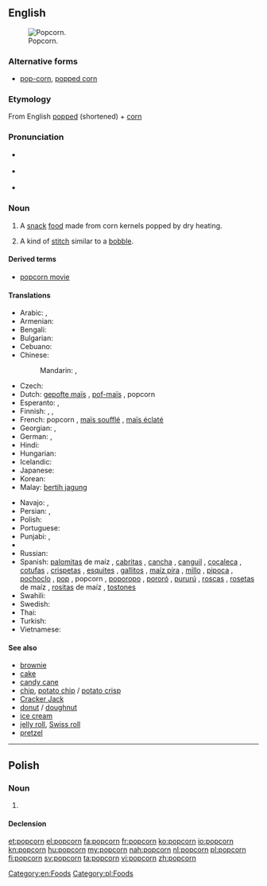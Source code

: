 {{also|Popcorn}}
==English==
[[Image:Popcorn04.jpg|thumb|right|Popcorn.]]

===Alternative forms===
* [[pop-corn]], [[popped corn]]

===Etymology===
From English [[popped]] (shortened) + [[corn]]

===Pronunciation===
* {{a|UK}} {{IPA|/ˈpɒp.kɔː(ɹ)n/}} {{X-SAMPA|/"pQpkO:n/}}
* {{a|US}} {{IPA|/ˈpɑp.kɔɹn/}} {{X-SAMPA|/"pApkOrn/}}
* {{a|Boston|New England}} {{IPA|/ˈpʌp.kɔrn/|[ˈpʌp.kɒːn]|[ˈpʌp.kɔɹn]}}

===Noun===
{{en-noun|s|-}}

# {{context|chiefly|uncountable}} A [[snack]] [[food]] made from corn kernels popped by dry heating.
# {{context|knitting}} A kind of [[stitch]] similar to a [[bobble]].

====Derived terms====
* [[popcorn movie]]

====Translations====
{{trans-top|popcorn}}
* Arabic: {{t-|ar|فشار|m|tr=fushaar}},  {{t-|ar|بوبكورن|m|tr=bubkuurn}}
* Armenian: {{t-|hy|ադի-բուդի|tr=adi-budi}}
* Bengali: {{t|bn|পপকর্ন|tr=popkorn|sc=Beng}}
* Bulgarian: {{t|bg|пукакнка |f|tr=pukaknka|sc=Cyrl}}
* Cebuano: {{tø|ceb|papkorn}}
* Chinese:
*: Mandarin: {{t-|cmn|玉米花|tr=yùmǐhuā|sc=Hani}},  {{t|cmn|爆米花|tr=bàomǐhuā|sc=Hani}}
* Czech: {{t-|cs|popcorn|m}}
* Dutch: [[gepofte maïs]] {{m}}, [[pof-maïs]] {{m}}, popcorn {{m}}
* Esperanto: {{t-|eo|krevmaizo}}, {{t-|eo|pufmaizo}}
* Finnish: {{t+|fi|popcorn}}, {{t+|fi|paukkumaissi}}, {{t-|fi|paahtomaissi}}
* French: popcorn {{m}}, [[maïs soufflé]] {{m}}, [[maïs éclaté]] {{m}} {{qualifier|Canadian French}}
* Georgian: {{t-|ka|პოპკორნი|tr=popkorni|sc=Geor}}, {{t-|ka|ბატი-ბუტი|tr=bati-buti|sc=Geor}}
* German: {{t+|de|Popcorn|n}}, {{t-|de|Puffmais|m}}
* Hindi: {{t-|hi|पॉपकॉर्न|tr=popkorn}}
* Hungarian: {{t+|hu|pattogatott kukorica}}
* Icelandic: {{t-|is|poppkorn|n}}
* Japanese: {{t-|ja|ポップコーン|tr=poppukōn}}
* Korean: {{t-|ko|팝콘|tr=papkon|sc=Hang}}
* Malay: [[bertih jagung]]
{{trans-mid}}
* Navajo: {{tø|nv|naadą́ą́ʼ dilchxoshí}}, {{tø|nv|diltáłii}}
* Persian: {{t-|fa|پف فیل|tr=pofefil}}, {{t+|fa|چس فیل|tr=ĉosefil}}
* Polish: {{t+|pl|popcorn|m}}
* Portuguese: {{t+|pt|pipoca|f}}
* Punjabi: {{t|pa|ਪੋਪਕੋਰਨ|m|tr=popkorn|sc=Guru}}, {{t|pa|ਭੁੱਟਾ|m|tr=phutta|sc=Guru}}
* {{trreq|ro}}
* Russian: {{t+|ru|попкорн|m|tr=popkórn}}
* Spanish: [[palomita]]s de maíz {{f}} {{qualifier|especially Costa Rica|Honduras|Mexico|Nicaragua|Spain}}, [[cabrita]]s {{f}} {{qualifier|Chile}}, [[cancha]] {{f}} {{qualifier|Peru - also canchita}}, [[canguil]] {{m}} {{qualifier|Ecuador}}, [[cocaleca]] {{f}} {{qualifier|Dominican Republic}}, [[cotufa]]s {{f}} {{qualifier|Spain’s Canary Islands|Venezuela}}, [[crispeta]]s {{f}} {{qualifier|Colombia|Northern Central Mexico}}, [[esquite]]s {{m}} {{qualifier|Northwestern Mexico}}, [[gallito]]s {{m}} {{qualifier|Northwestern Venezuela}}, [[maíz pira]] {{f}} {{qualifier|Colombia}}, [[millo]] {{m}} {{qualifier|Panama}}, [[pipoca]] {{f}} {{qualifier|Bolivia}}, [[pochoclo]] {{m}} {{qualifier|Argentina}}, [[pop]] {{m}} {{qualifier|Uruguay}}, popcorn {{m}} {{qualifier|Panama|Puerto Rico}}, [[poporopo]] {{m}} {{qualifier|Guatemala}}, [[pororó]] {{m}} {{qualifier|Eastern Bolivia|Northern and Western Argentina|Paraguay|Uruguay}}, [[pururú]] {{m}} {{qualifier|Northern Central Argentina}}, [[rosca]]s {{f}} {{qualifier|Spain’s Canary Islands}}, [[roseta]]s de maíz {{f}} {{qualifier|El Salvador|Puerto Rico|Southern Spain}}, [[rosita]]s de maíz {{f}} {{qualifier|Cuba}}, [[tostón|tostones]] {{m}} {{qualifier|Southeastern Spain}}
* Swahili: {{t|sw|bisi}}
* Swedish: {{t+|sv|popcorn|n}}
* Thai: {{t|th|ป๊อปคอร์น|tr=popcorn|sc=Thai}}
* Turkish: {{t-|tr|patlamış mısır}}
* Vietnamese: {{t-|vi|bắp rang}}
{{trans-bottom}}

====See also====
* [[brownie]]
* [[cake]]
* [[candy cane]]
* [[chip]], [[potato chip]] / [[potato crisp]]
* [[Cracker Jack]]
* [[donut]] / [[doughnut]]
* [[ice cream]]
* [[jelly roll]], [[Swiss roll]]
* [[pretzel]]

[[Category:en:Foods]]

----

==Polish==

===Noun===
{{pl-noun|m}}

# {{l|en|popcorn}}

====Declension====
{{pl-decl-noun-sing
|popcorn
|popcornu
|popcornowi
|popcorn
|popcornem
|popcornie
|popcornie
}}

[[Category:pl:Foods]]

[[et:popcorn]]
[[el:popcorn]]
[[fa:popcorn]]
[[fr:popcorn]]
[[ko:popcorn]]
[[io:popcorn]]
[[kn:popcorn]]
[[hu:popcorn]]
[[my:popcorn]]
[[nah:popcorn]]
[[nl:popcorn]]
[[pl:popcorn]]
[[fi:popcorn]]
[[sv:popcorn]]
[[ta:popcorn]]
[[vi:popcorn]]
[[zh:popcorn]]